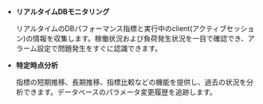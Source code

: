 - **リアルタイムDBモニタリング**

  リアルタイムのDBパフォーマンス指標と実行中のclient(アクティブセッション)の情報を収集します。稼働状況および負荷発生状況を一目で確認でき、アラーム設定で問題発生をすぐに認識できます。 

- **特定時点分析**

  指標の短期推移、長期推移、指標比較などの機能を提供し、過去の状況を分析できます。データベースのパラメータ変更履歴を追跡します。
